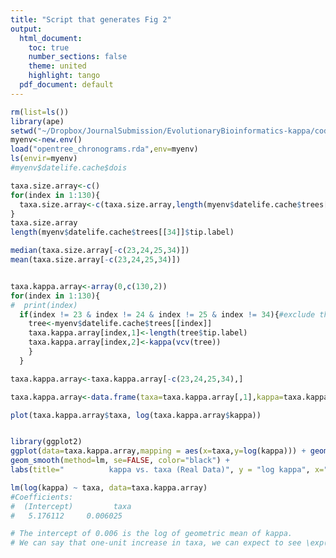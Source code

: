 ```yaml
---
title: "Script that generates Fig 2"
output:
  html_document: 
    toc: true
    number_sections: false
    theme: united
    highlight: tango
  pdf_document: default
---
```


```r
rm(list=ls())
library(ape)
setwd("~/Dropbox/JournalSubmission/EvolutionaryBioinformatics-kappa/code_MajorRevision/")
myenv<-new.env()
load("opentree_chronograms.rda",env=myenv)
ls(envir=myenv)
#myenv$datelife.cache$dois

taxa.size.array<-c()
for(index in 1:130){
  taxa.size.array<-c(taxa.size.array,length(myenv$datelife.cache$trees[[index]]$tip.label))
}
taxa.size.array
length(myenv$datelife.cache$trees[[34]]$tip.label)

median(taxa.size.array[-c(23,24,25,34)])
mean(taxa.size.array[-c(23,24,25,34)])


taxa.kappa.array<-array(0,c(130,2))
for(index in 1:130){
#  print(index)
  if(index != 23 & index != 24 & index != 25 & index != 34){#exclude the tree with 48016 taxa
    tree<-myenv$datelife.cache$trees[[index]]
    taxa.kappa.array[index,1]<-length(tree$tip.label)
    taxa.kappa.array[index,2]<-kappa(vcv(tree))
    }
  }

taxa.kappa.array<-taxa.kappa.array[-c(23,24,25,34),]

taxa.kappa.array<-data.frame(taxa=taxa.kappa.array[,1],kappa=taxa.kappa.array[,2])

plot(taxa.kappa.array$taxa, log(taxa.kappa.array$kappa))


library(ggplot2)
ggplot(data=taxa.kappa.array,mapping = aes(x=taxa,y=log(kappa))) + geom_point( color = "blue") + 
geom_smooth(method=lm, se=FALSE, color="black") +
labs(title="          kappa vs. taxa (Real Data)", y = "log kappa", x="number of taxa")  + theme_classic()

lm(log(kappa) ~ taxa, data=taxa.kappa.array)
#Coefficients:
#  (Intercept)         taxa  
#   5.176112     0.006025  

# The intercept of 0.006 is the log of geometric mean of kappa.
# We can say that one-unit increase in taxa, we can expect to see \exp(0.006025) \approx 1.006 \approx 0.6 % increase in kappa value.
```
